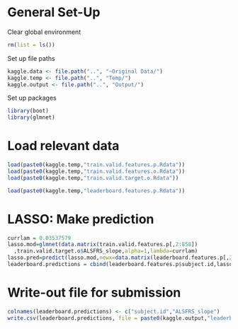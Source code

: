 # General Set-Up
Clear global environment

```r
rm(list = ls())
```

Set up file paths

```r
kaggle.data <- file.path("..", "~Original Data/")
kaggle.temp <- file.path("..", "Temp/")
kaggle.output <- file.path("..", "Output/")
```

Set up packages

```r
library(boot)
library(glmnet)
```

# Load relevant data

```r
load(paste0(kaggle.temp,"train.valid.features.p.Rdata"))
load(paste0(kaggle.temp,"train.valid.features.o.Rdata"))
load(paste0(kaggle.temp,"train.valid.target.o.Rdata"))

load(paste0(kaggle.temp,"leaderboard.features.p.Rdata"))
```

# LASSO: Make prediction

```r
currlam = 0.03537579
lasso.mod=glmnet(data.matrix(train.valid.features.p[,2:858])
  ,train.valid.target.o$ALSFRS_slope,alpha=1,lambda=currlam)
lasso.pred=predict(lasso.mod,newx=data.matrix(leaderboard.features.p[,2:858]))
leaderboard.predictions = cbind(leaderboard.features.p$subject.id,lasso.pred)
```

# Write-out file for submission

```r
colnames(leaderboard.predictions) <- c("subject.id","ALSFRS_slope")
write.csv(leaderboard.predictions, file = paste0(kaggle.output,"leaderboard_predictions.csv"),row.names=FALSE)
```
